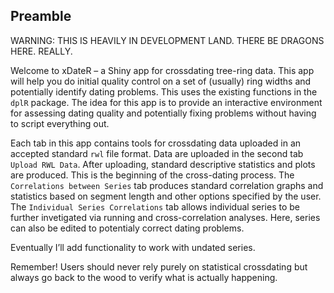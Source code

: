 ## Preamble

WARNING: THIS IS HEAVILY IN DEVELOPMENT LAND. THERE BE DRAGONS HERE. REALLY.

Welcome to xDateR -- a Shiny app for crossdating tree-ring data. This app will help you do initial quality control on a set of (usually) ring widths and potentially identify dating problems. This uses the existing functions in the `dplR` package. The idea for this app is to provide an interactive environment for assessing dating quality and potentially fixing problems without having to script everything out.

Each tab in this app contains tools for crossdating data uploaded in an accepted standard `rwl` file format. Data are uploaded in the second tab `Upload RWL Data`. After uploading, standard descriptive statistics and plots are produced. This is the beginning of the cross-dating process. The `Correlations between Series` tab produces standard correlation graphs and statistics based on segment length and other options specified by the user. The `Individual Series Correlations` tab allows individual series to be further invetigated via running and cross-correlation analyses. Here, series can also be edited to potentialy correct dating problems. 

Eventually I'll add functionality to work with undated series.

Remember! Users should never rely purely on statistical crossdating but always go back to the wood to verify what is actually happening. 
